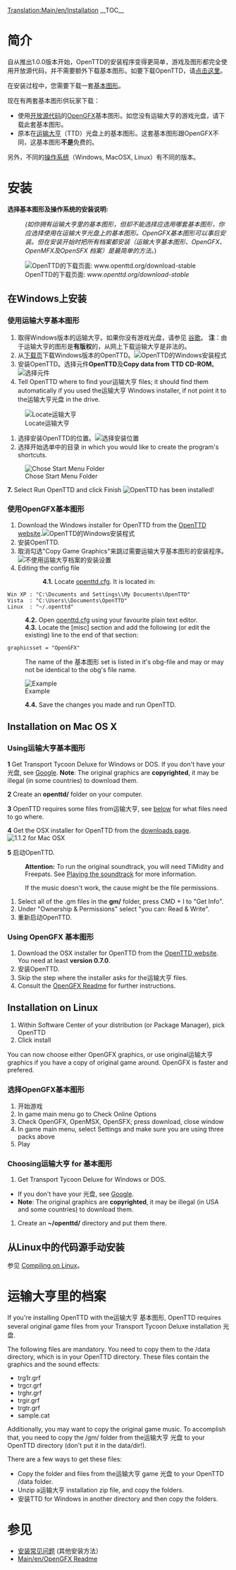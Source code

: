 {{en/Translation|origin=Installation
|from=en
|to=zh
|Percentage=50
}}[[Translation:Main/en/Installation]]{{zh/目录}}
__TOC__
=简介=
自从推出1.0.0版本开始，OpenTTD的安装程序变得更简单，游戏及图形都完全使用开放源代码，并不需要额外下载基本图形。如要下载OpenTTD，请[http://www.openttd.org/download-stable 点击这里]。

在安装过程中，您需要下载一套[[Main/en/Base graphics|基本图形]]。

现在有两套基本图形供玩家下载：
* 使用[http://zh.wikipedia.org/wiki/开放源代码 开放源代码]的[[Main/en/OpenGFX Readme|OpenGFX]]基本图形。如您没有运输大亨的游戏光盘，请下载此套基本图形。
* 原本在[http://en.wikipedia.org/wiki/Transport_Tycoon 运输大亨]（TTD）光盘上的基本图形。这套基本图形跟OpenGFX不同，这基本图形'''不是'''免费的。

另外，不同的[[Main/en/Operating system|操作系统]]（Windows, MacOSX, Linux）有不同的版本。
= 安装 =
'''选择基本图形及操作系统的安装说明:'''
:<p style="font-size: 90%">''(如你拥有运输大亨里的基本图形，但却不能选择应选用哪套基本图形，你应选择使用在运输大亨光盘上的基本图形。OpenGFX基本图形可以事后安装。但在安装开始时把所有档案都安装（运输大亨基本图形、OpenGFX、 OpenMFX及OpenSFX 档案）是最简单的方法。'')</p>

[[File:en/Installation 1a.png|frame|center|OpenTTD的下载页面: ''www.openttd.org/download-stable'']]

== 在Windows上安装 ==
===使用运输大亨基本图形===
# 取得Windows版本的运输大亨。如果你没有游戏光盘，请参见 [http://www.google.com/search?q=transport+tycoon+deluxe 谷歌]。 '''注'''：由于运输大亨的图形是'''有版权'''的，从网上下载运输大亨是非法的。
# 从[http://www.openttd.org/download-stable 下载页]下载Windows版本的OpenTTD。[[File:en/Installation 1b.png|frame|center|OpenTTD的Windows安装程式]]
# 安装OpenTTD。选择元件'''OpenTTD'''及'''Copy data from TTD CD-ROM'''。[[File:en/Installation 2.png|frame|center|选择元件]]
# Tell OpenTTD where to find your运输大亨 files; it should find them automatically if you used the运输大亨 Windows installer, if not point it to the运输大亨光盘 in the drive.
[[File:en/Installation 3.png|frame|center|Locate运输大亨]]
# 选择安装OpenTTD的位置。[[File:en/Installation 4.png|frame|center|选择安装位置]]
# 选择开始选单中的目录 in which you would like to create the program's shortcuts.
[[File:en/Installation 5.png|frame|center|Chose Start Menu Folder]]

'''7.''' Select Run OpenTTD and click Finish
[[File:en/Installation 6.png|frame|center|OpenTTD has been installed!]]

===使用OpenGFX基本图形===
# Download the Windows installer for OpenTTD from the [http://www.openttd.org/ OpenTTD website].[[File:en/Installation 1b.png|frame|center|OpenTTD的Windows安装程式]]
# 安装OpenTTD.
# 取消勾选"Copy Game Graphics"来跳过需要运输大亨基本图形的安装程序。[[File:en/Installation 2 gfx.png|frame|center|不使用运输大亨档案的安装设置]]
#Editing the config file
::'''4.1.''' Locate [[Main/en/Openttd.cfg|openttd.cfg]]. It is located in:
 Win XP : "C:\Documents and Settings\<username>\My Documents\OpenTTD"
 Vista  : "C:\Users\<username>\Documents\OpenTTD"
 Linux  : "~/.openttd"
:'''4.2.''' Open [[Main/en/Openttd.cfg|openttd.cfg]] using your favourite plain text editor.
:'''4.3.''' Locate the [misc] section and add the following (or edit the existing) line to the end of that section:
 graphicsset = "OpenGFX"
: The name of the 基本图形 set is listed in it's obg-file and may or may not be identical to the obg's file name.
[[File:en/Installation 9 grx manual configuration cfg.png|frame|center|Example]]
:'''4.4.''' Save the changes you made and run OpenTTD.


== Installation on Mac OS X ==
{{en/Note| 1=There were no official binaries for Mac OS X for the 1.0.x branch. However, support has now resumed for the 1.1.x branch, please download the latest '''official''' testing binary (currently 1.1.0 beta5) to make sure any remaining bugs are found}}
===Using运输大亨基本图形===
'''1''' Get Transport Tycoon Deluxe for Windows or DOS. If you don't have your 光盘, see [http://www.google.com/search?q=transport+tycoon+deluxe Google]. '''Note''': The original graphics are '''copyrighted''', it may be illegal (in some countries) to download them.

'''2''' Create an '''openttd/''' folder on your computer.

'''3''' OpenTTD requires some files from运输大亨, see [[Main/en/#Files from运输大亨|below]] for what files need to go where.

'''4''' Get the OSX installer for OpenTTD from the [http://www.openttd.org/download-stable downloads page].
[[File:en/Installation 1b osx.png|frame|center|1.1.2 for Mac OSX]]

'''5''' 启动OpenTTD.


:'''Attention:''' To run the original soundtrack, you will need TiMidity and Freepats. See [[Main/en/Compiling on Linux#Playing the soundtrack|Playing the soundtrack]] for more information.


:If the music doesn't work, the cause might be the file permissions.
#Select all of the .gm files in the '''gm/''' folder, press CMD + I to "Get Info".
#Under "Ownership & Permissions" select "you can: Read & Write".
#重新启动OpenTTD.

===Using OpenGFX 基本图形===
# Download the OSX installer for OpenTTD from the [http://www.openttd.org/ OpenTTD website]. You need at least '''version 0.7.0'''.
# 安装OpenTTD.
# Skip the step where the installer asks for the运输大亨 files.
# Consult the [[Main/en/OpenGFX Readme#Manually Installing OpenGFX|OpenGFX Readme]] for further instructions.

== Installation on Linux ==

#Within Software Center of your distribution (or Package Manager), pick OpenTTD
#Click install

You can now choose either OpenGFX graphics, or use original运输大亨 graphics if you have a copy of original game around.
OpenGFX is faster and prefered.

===选择OpenGFX基本图形===
#开始游戏
#In game main menu go to Check Online Options
#Check OpenGFX, OpenMSX, OpenSFX; press download, close window
#In game main menu, select Settings and make sure you are using three packs above
#Play

===Choosing运输大亨 for 基本图形===
#Get Transport Tycoon Deluxe for Windows or DOS.  
* If you don't have your 光盘, see [http://www.google.com/search?q=transport+tycoon+deluxe Google]. 
*'''Note''': The original graphics are '''copyrighted''', it may be illegal (in USA and some countries) to download them.
#Create an '''~/openttd/''' directory and put them there.


== 从Linux中的代码源手动安装 ==
参见 [[Main/en/Compiling on (GNU/)Linux and *BSD|Compiling on Linux]]。

= 运输大亨里的档案 =
If you're installing OpenTTD with the运输大亨 基本图形, OpenTTD requires several original game files from your Transport Tycoon Deluxe installation 光盘.

The following files are mandatory. You need to copy them to the /data directory, which is in your OpenTTD directory. These files contain the graphics and the sound effects:
* trg1r.grf
* trgcr.grf
* trghr.grf
* trgir.grf
* trgtr.grf
* sample.cat

Additionally, you may want to copy the original game music. To accomplish that, you need to copy the /gm/ folder from the运输大亨 光盘 to your OpenTTD directory (don't put it in the data/dir!).

There are a few ways to get these files:
* Copy the folder and files from the运输大亨 game 光盘 to your OpenTTD /data folder.
* Unzip a运输大亨 installation zip file, and copy the folders.
* 安装TTD for Windows in another directory and then copy the folders.

= 参见 =
* [[Main/en/Installation FAQ|安装常见问题]] (其他安装方法）
* [[Main/en/OpenGFX Readme]]